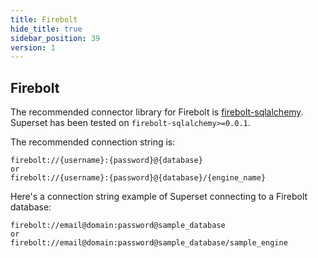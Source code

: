 ```yaml
---
title: Firebolt
hide_title: true
sidebar_position: 39
version: 1
---
```


## Firebolt

The recommended connector library for Firebolt is [firebolt-sqlalchemy](https://pypi.org/project/firebolt-sqlalchemy/).
Superset has been tested on `firebolt-sqlalchemy>=0.0.1`.

The recommended connection string is:

```
firebolt://{username}:{password}@{database}
or
firebolt://{username}:{password}@{database}/{engine_name}
```

Here's a connection string example of Superset connecting to a Firebolt database:

```
firebolt://email@domain:password@sample_database
or
firebolt://email@domain:password@sample_database/sample_engine
```
